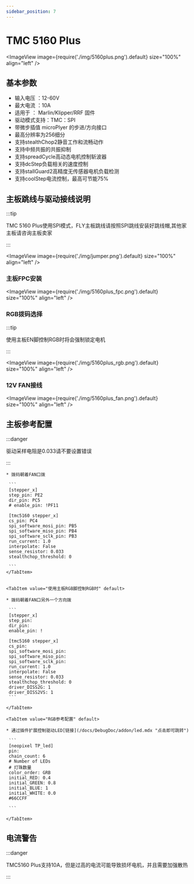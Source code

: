 ```yaml
---
sidebar_position: 7
---
```



# TMC 5160 Plus

<ImageView image={require('./img/5160plus.png').default} size="100%" align="left" />

## 基本参数

* 输入电压 ：12-60V
* 最大电流 ：10A
* 适用于 ： Marlin/Klipper/RRF 固件
* 驱动模式支持：TMC：SPI
* 带微步插值 microPlyer 的步进/方向接口
* 最高分辨率为256细分
* 支持stealthChop2静音工作和流畅动作
* 支持中频共振的共振抑制
* 支持spreadCycle高动态电机控制斩波器
* 支持dcStep负载相关的速度控制
* 支持stallGuard2高精度无传感器电机负载检测
* 支持coolStep电流控制，最高可节能75%

## 主板跳线与驱动接线说明

:::tip

TMC 5160 Plus使用SPI模式，FLY主板跳线请按照SPI跳线安装好跳线帽,其他家主板请咨询主板卖家

:::

<ImageView image={require('./img/jumper.png').default} size="100%" align="left" />

### 主板FPC安装

<ImageView image={require('./img/5160plus_fpc.png').default} size="100%" align="left" />

### RGB拨码选择

:::tip

使用主板EN脚控制RGB时将会强制锁定电机

:::

<ImageView image={require('./img/5160plus_rgb.png').default} size="100%" align="left" />
    


### 12V FAN接线

<ImageView image={require('./img/5160plus_fan.png').default} size="100%" align="left" />

## 主板参考配置

:::danger

驱动采样电阻是0.033请不要设置错误

:::


<Tabs>
    <TabItem value="使用驱动EN脚控制RGB时" default>
    
    * 拨码朝着FAN口拨

     ```
     [stepper_x]
     step_pin: PE2
     dir_pin: PC5 
     # enable_pin: !PF11 

     [tmc5160 stepper_x]
     cs_pin: PC4
     spi_software_mosi_pin: PB5
     spi_software_miso_pin: PB4
     spi_software_sclk_pin: PB3
     run_current: 1.0
     interpolate: False
     sense_resistor: 0.033
     stealthchop_threshold: 0

     ```
    </TabItem>


    <TabItem value="使用主板RGB脚控制RGB时" default>
    
    * 拨码朝着FAN口另外一个方向拨

     ```
     [stepper_x]
     step_pin: 
     dir_pin: 
     enable_pin: !
     
     [tmc5160 stepper_x]
     cs_pin: 
     spi_software_mosi_pin: 
     spi_software_miso_pin: 
     spi_software_sclk_pin: 
     run_current: 1.0
     interpolate: False
     sense_resistor: 0.033
     stealthchop_threshold: 0
     driver_DISS2G: 1
     driver_DISS2VS: 1
     ```  

    </TabItem>

    <TabItem value="RGB参考配置" default>

    * 通过插件扩展控制驱动LED[链接](/docs/DebugDoc/addon/led.mdx "点击即可跳转") 

     ```
     [neopixel TP_led]
     pin: 
     chain_count: 6
     # Number of LEDs
     # 灯珠数量
     color_order: GRB
     initial_RED: 0.4    
     initial_GREEN: 0.8
     initial_BLUE: 1
     initial_WHITE: 0.0
     #66CCFF 

     ```  

    </TabItem>

</Tabs>

## 电流警告

:::danger

TMC5160 Plus支持10A，但是过高的电流可能导致损坏电机，并且需要加强散热

:::
